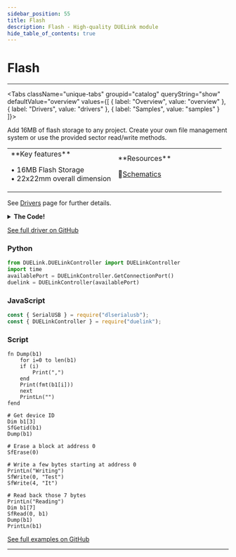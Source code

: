 ```yaml
---
sidebar_position: 55
title: Flash
description: Flash - High-quality DUELink module
hide_table_of_contents: true
---
```



# Flash

<ImageSection 
  product="stflash-a"
  tagline="Flash Memory Storage"
/>

---

<Tabs className="unique-tabs" groupid="catalog" queryString="show" defaultValue="overview"
  values={[
    {
        label: "Overview",
        value: "overview"
    },
    {
        label: "Drivers",
        value: "drivers"
    },
    {
        label: "Samples",
        value: "samples"
    }
]}>

<TabItem value="overview">

Add 16MB of flash storage to any project. Create your own file management system or use the provided sector read/write methods.

<table><td width='50%'>
**Key features**

• 16MB Flash Storage<br/>
• 22x22mm overall dimension<br/>

</td><td width='50%'>
**Resources**
 
📄[Schematics](/sch/gdl-stflash-a.pdf)<br/>
</td></table>

</TabItem>

<TabItem value="drivers">

See [Drivers](/docs/engine/drivers) page for further details.

<details>
<summary><strong>The Code!</strong></summary>

**Flash Driver**

```text
##### Flash Driver #####

fn DVer()
    return 1.0
fend

# CS - P16
# WP - P15
# RS - P19

fn SfWr8(b)
    DWrite(16,0)
    r = SpiWr(b)
    DWrite(16,1)
    return r
fend

fn SfInit()
    SpiCfg(0, 8000)
    DWrite(19, 0)
    Wait(10)
    DWrite(19, 1)
    DWrite(16, 1)
    DWrite(15, 1)
fend

fn SfGetId(b2)
    Dim b2[3]
    DWrite(16,0)
    SpiWr(0x9f)
    SpiWrs(b2, b2)
    DWrite(16,1)
fend

fn SfIsBusy()
    DWrite(16,0)
    SpiWr(0x05)
    r = SpiWr(0)
    DWrite(16,1)
    return r & 1
fend

fn SfWait()
    while(SfIsBusy())
    wend
fend

fn SfErase(a)
    SfWait()
    SfWr8(0x06)
    SfWait()
    DWrite(16,0)
    SpiWr(0x20)
    SpiWr((a>>16)&0xff)
    SpiWr((a>>8)&0xff)
    SpiWr((a>>0)&0xff)
    DWrite(16,1)
    SfWait()
    SfWr8(0x04)
fend

fn SfRead(a, b2)
    SfWait()
    DWrite(16,0)
    SpiWr(0x03)
    SpiWr((a>>16)&0xff)
    SpiWr((a>>8)&0xff)
    SpiWr((a>>0)&0xff)
    SpiWrs(0, b2)
    DWrite(16,1)
fend

fn SfWrite(a, b2)
    SfWait()
    SfWr8(0x06)
    c = Len(b2)
    o = 0
    while(c>0)
        DWrite(16,0)
        SpiWr(0x02)
        SpiWr((a>>16)&0xff)
        SpiWr((a>>8)&0xff)
        SpiWr((a>>0)&0xff)

        if (c > 256) n=256 else n=c
           for i=0 to n
           SpiWr(b2[o+i])
        next
        
        o=o+n
        c=c-n
        a=a+256
        DWrite(16,1)
        SfWait()
    wend
    SfWr8(0x04)
fend

SfInit()

#########################

```

</details>

[See full driver on GitHub](https://github.com/ghi-electronics/duelink-website/tree/main/static/code/drivers)

</TabItem>

<TabItem value="samples">

### Python

```python
from DUELink.DUELinkController import DUELinkController
import time
availablePort = DUELinkController.GetConnectionPort()
duelink = DUELinkController(availablePort)
```

### JavaScript

```javascript
const { SerialUSB } = require("dlserialusb");
const { DUELinkController } = require("duelink");
```

### Script

```text
fn Dump(b1)
    for i=0 to len(b1)
    if (i) 
        Print(",") 
    end
    Print(fmt(b1[i]))
    next
    PrintLn("")
fend

# Get device ID
Dim b1[3]
SfGetid(b1)
Dump(b1)

# Erase a block at address 0
SfErase(0)

# Write a few bytes starting at address 0
PrintLn("Writing")
SfWrite(0, "Test")
SfWrite(4, "It")

# Read back those 7 bytes
PrintLn("Reading")
Dim b1[7]
SfRead(0, b1)
Dump(b1)
PrintLn(b1)
```

[See full examples on GitHub](https://github.com/ghi-electronics/duelink-website/tree/main/static/code/samples)

</TabItem>

</Tabs>

---

<OrderSection
    product="DUELink Flash"
    partnumber="GDL-STFLASH-A"
    price="$0.00"
/>
